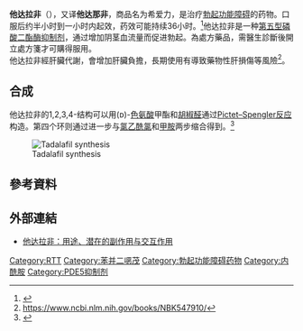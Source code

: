 {{medical}}
{{Infobox drug
| Watchedfields     = changed
| verifiedrevid     = 635551343
| drug_name         = 
| INN               = 
| type              = <!-- empty -->
| image             = Tadalafil.svg
| width             = 180
| alt               = 
| caption           = 
| image2            = Tadalafil 3D 1XOZ.png
| width2            = 
| alt2              = 

<!-- Clinical data -->
| pronounce         = {{IPAc-en|t|ə|ˈ|d|æ|l|ə|f|ᵻ|l}} {{respell|tə|DAL|ə-fil}}
| tradename         = Cialis, Cidala, Adcirca, others
| Drugs.com         = {{drugs.com|monograph|tadalafil}}
| MedlinePlus       = a604008
| licence_EU        = yes
| DailyMedID        = Tadalafil
| licence_US        = <!-- FDA may use generic or brand name (generic name preferred) -->
| pregnancy_AU      = B1
| pregnancy_AU_comment =<ref name="Drugs.com pregnancy">{{Cite web|title=Tadalafil Use During Pregnancy|url=https://www.drugs.com/pregnancy/tadalafil.html|accessdate=2021-03-26|work=Drugs.com|language=en|archive-date=2020-12-01|archive-url=https://web.archive.org/web/20201201024307/https://www.drugs.com/pregnancy/tadalafil.html}}</ref>
| pregnancy_US      = B ([[肺高壓|PAH]]) / N ([[勃起功能障碍|ED]] and [[良性前列腺增生症|BPH]])
| pregnancy_US_comment =<ref name="Drugs.com pregnancy" />
| pregnancy_category= 
| dependency_liability = 
| addiction_liability = 
| routes_of_administration= [[口服给药|口服]] ([[片剂|片剂]])
| class             = 
| ATCvet            = 
| ATC_prefix        = G04
| ATC_suffix        = BE08
| ATC_supplemental  = 

<!-- Legal status -->
| legal_AU          = S4
| legal_AU_comment  = 
| legal_BR          = <!-- OTC, A1, A2, A3, B1, B2, C1, C2, C3, C4, C5, D1, D2, E, F -->
| legal_BR_comment  = 
| legal_CA          = <!-- OTC, Rx-only, Schedule I, II, III, IV, V, VI, VII, VIII -->
| legal_CA_comment  = 
| legal_DE          = <!-- Anlage I, II, III or Unscheduled -->
| legal_DE_comment  = 
| legal_NZ          = <!-- Class A, B, C -->
| legal_NZ_comment  = 
| legal_UK          = POM
| legal_UK_comment  =<ref>{{Cite web|title=Cialis 10mg film-coated tablets - Summary of Product Characteristics (SmPC) - (emc)|url=https://www.medicines.org.uk/emc/product/7431/smpc|accessdate=2021-03-26|work=www.medicines.org.uk|archive-date=2020-12-01|archive-url=https://web.archive.org/web/20201201121508/https://www.medicines.org.uk/emc/product/7431/smpc}}</ref>
| legal_US          = Rx-only
| legal_US_comment  = <ref name="Cialis FDA label" />
| legal_EU          = Rx-only
| legal_EU_comment  =<ref name="Cialis EPAR">{{cite web|title=Cialis EPAR|work=[[European_Medicines_Agency|European Medicines Agency]] (EMA)|url=https://www.ema.europa.eu/en/medicines/human/EPAR/cialis|accessdate=2020-08-20|archivedate=2021-01-07|archiveurl=https://web.archive.org/web/20210107012454/https://www.ema.europa.eu/en/medicines/human/EPAR/cialis|dead-url=yes}}</ref>
| legal_UN          = <!-- N I, II, III, IV / P I, II, III, IV -->
| legal_UN_comment  = 
| legal_status      = Rx-only

<!-- Pharmacokinetic data -->
| bioavailability   = Varies
| protein_bound     = 94%
| metabolism        = [[肝臟|Liver]] (predominantly [[CYP3A4|CYP3A4]])
| metabolites       = Catechol metabolite
| onset             = 
| elimination_half-life= 17.5 hours
| duration_of_action = 
| excretion         = Feces (~61%), urine (~36%)<ref name="Cialis FDA label">{{Cite web|title=DailyMed - CIALIS- tadalafil tablet, film coated|url=https://dailymed.nlm.nih.gov/dailymed/drugInfo.cfm?setid=bcd8f8ab-81a2-4891-83db-24a0b0e25895|accessdate=2021-03-26|work=dailymed.nlm.nih.gov|archive-date=2019-09-21|archive-url=https://web.archive.org/web/20190921074000/https://dailymed.nlm.nih.gov/dailymed/drugInfo.cfm?setid=bcd8f8ab-81a2-4891-83db-24a0b0e25895}}</ref>

<!-- Identifiers -->
| CAS_number_Ref    = {{cascite|correct|??}}
| CAS_number        = 171596-29-5
| CAS_supplemental  = 
| PubChem           = 110635
| IUPHAR_ligand     = 7299
| DrugBank_Ref      = {{drugbankcite|correct|drugbank}}
| DrugBank          = DB00820
| ChemSpiderID_Ref  = {{chemspidercite|correct|chemspider}}
| ChemSpiderID      = 99301
| UNII_Ref          = {{fdacite|correct|FDA}}
| UNII              = 742SXX0ICT
| KEGG_Ref          = {{keggcite|correct|kegg}}
| KEGG              = D02008
| ChEBI_Ref         = {{ebicite|correct|EBI}}
| ChEBI             = 71940
| ChEMBL_Ref        = {{ebicite|correct|EBI}}
| ChEMBL            = 779
| NIAID_ChemDB      = 
| PDB_ligand        = CIA
| synonyms          = 

<!-- Chemical and physical data -->
| IUPAC_name        = (6''R'',12a''R'')-6-(1,3-benzodioxol-5-yl)-2-methyl-2,3,6,7,12,12a-hexahydropyrazino[1',2':1,6]<br />pyrido[3,4-b]indole-1,4-dione
| C= 22 | H= 19 | N= 3 | O= 4
| SMILES            = O=C1N(CC(N2[C@@H]1CC3=C([C@H]2C4=CC5=C(OCO5)C=C4)NC6=C3C=CC=C6)=O)C
| StdInChI_Ref      = {{stdinchicite|correct|chemspider}}
| StdInChI          = 1S/C22H19N3O4/c1-24-10-19(26)25-16(22(24)27)9-14-13-4-2-3-5-15(13)23-20(14)21(25)12-6-7-17-18(8-12)29-11-28-17/h2-8,16,21,23H,9-11H2,1H3/t16-,21-/m1/s1
| StdInChI_comment  = 
| StdInChIKey_Ref   = {{stdinchicite|correct|chemspider}}
| StdInChIKey       = WOXKDUGGOYFFRN-IIBYNOLFSA-N
| density           = 
| density_notes     = 
| melting_point     = 
| melting_high      = 
| melting_notes     = 
| boiling_point     = 
| boiling_notes     = 
| solubility        = 
| sol_units         = 
| specific_rotation = 
}}

'''他达拉非'''（{{lang-en|'''Tadalafil'''}}），又译'''他达那非'''，商品名为希爱力，是治疗[[勃起功能障碍|勃起功能障碍]]的药物。口服后约半小时到一小时内起效，药效可能持续36小时。<ref name="AHFS2019">{{Cite web|title=Tadalafil Monograph for Professionals|url=https://www.drugs.com/monograph/tadalafil.html|accessdate=2021-03-26|work=Drugs.com|language=en|archive-date=2020-09-20|archive-url=https://web.archive.org/web/20200920021716/https://www.drugs.com/monograph/tadalafil.html}}</ref>他达拉非是一种[[第五型磷酸二酯酶抑制剂|第五型磷酸二酯酶抑制剂]]，通过增加阴茎血流量而促进勃起。為處方藥品，需醫生診斷後開立處方箋才可購得服用。
<br>
他达拉非經肝臟代謝，會增加肝臟負擔，長期使用有導致藥物性肝損傷等風險<ref>https://www.ncbi.nlm.nih.gov/books/NBK547910/</ref>。

== 合成 ==
他达拉非的1,2,3,4-{{Link-en|四氢咔啉|tetrahydro-β-carboline}}结构可以用(ᴅ)-[[色氨酸|色氨酸]]甲酯和[[胡椒醛|胡椒醛]]通过[[Pictet–Spengler反应|Pictet–Spengler反应]]构造。第四个环则通过进一步与[[氯乙酰氯|氯乙酰氯]]和[[甲胺|甲胺]]两步缩合得到。<ref>{{Cite journal|title=An overview of the key routes to the best selling 5-membered ring heterocyclic pharmaceuticals|url=https://www.beilstein-journals.org/bjoc/articles/7/57|last=Baumann|first=Marcus|last2=Baxendale|first2=Ian R|date=2011-04-18|journal=Beilstein Journal of Organic Chemistry|doi=10.3762/bjoc.7.57|volume=7|pages=442–495|language=en|issn=1860-5397|pmc=PMC3107522|pmid=21647262|last3=Ley|first3=Steven V|last4=Nikbin|first4=Nikzad|access-date=2021-03-26|archive-date=2020-10-27|archive-url=https://web.archive.org/web/20201027011346/https://www.beilstein-journals.org/bjoc/articles/7/57}}</ref>

[[File:Tadalafil_synthesis.svg|Tadalafil synthesis]]
== 參考資料 ==
{{Reflist|2}}

== 外部連結 ==
* [https://helloyishi.com.tw/drugs-supplement/tadalafil/#gref 他达拉非：用途、潜在的副作用与交互作用] {{Wayback|url=https://helloyishi.com.tw/drugs-supplement/tadalafil/#gref|date=20210110185300}}

{{Aphrodisiacs}}
{{Phosphodiesterase inhibitors}}
{{PAH rx}}
{{Portal bar|醫學}}

[[Category:RTT|Category:RTT]]
[[Category:苯并二𫫇茂|Category:苯并二𫫇茂]]
[[Category:勃起功能障碍药物|Category:勃起功能障碍药物]]
[[Category:内酰胺|Category:内酰胺]]
[[Category:PDE5抑制剂|Category:PDE5抑制剂]]